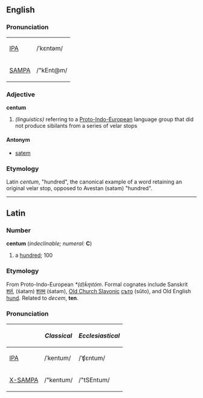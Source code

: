 ==English==
===Pronunciation===
{| border=1 cellpadding=5
| [[w:IPA|IPA]] || /ˈkɛntəm/
|-
| [[w:SAMPA|SAMPA]] || /"kEnt@m/
|}

===Adjective===
'''centum'''
# ''(linguistics)'' referring to a [[Proto-Indo-European]] language group that did not produce sibilants from a series of velar stops

====Antonym====
*[[satem]]

===Etymology===
Latin ''centum'', "hundred", the canonical example of a word retaining an original velar stop,  opposed to Avestan <!-- insert proper spelling here whenever Avestan gets accepted into Unicode --> (satəm) "hundred".

----
==Latin==

===Number===
'''centum''' (''indeclinable; numeral:'' '''C''')
# a [[hundred]]; 100

===Etymology===
From Proto-Indo-European ''*(d)ḱm̥tóm''.  Formal cognates include Sanskrit [[शतं]], (śataṃ) [[शतम्]] (śatam), [[Old Church Slavonic]] [[съто]] (sŭto), and Old English [[hund]].  Related to ''decem'', '''ten'''.

===Pronunciation===
{| border=1 cellpadding=5
! !! ''Classical'' !! ''Ecclesiastical''
|-
| [[w:IPA|IPA]] || /ˈkentum/ || /ˈʧɛntum/
|-
| [[w:X-SAMPA|X-SAMPA]] || /"kentum/ || /"tSEntum/
|}